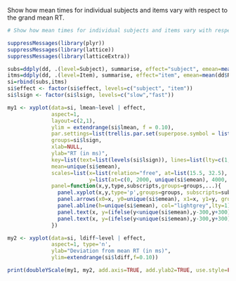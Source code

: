 Show how mean times for individual subjects and items vary with respect to the grand mean RT.

```r
# Show how mean times for individual subjects and items vary with respect to the grand mean RT.

suppressMessages(library(plyr))
suppressMessages(library(lattice))
suppressMessages(library(latticeExtra))

subs=ddply(dd, .(level=Subject), summarise, effect="subject", emean=mean(dd$RT), lmean=mean(RT), ldiff=mean(RT)-mean(dd$RT), lsign=ifelse(mean(RT)-mean(dd$RT)>0,"slow","fast"))
itms=ddply(dd, .(level=Item), summarise, effect="item", emean=mean(dd$RT), lmean=mean(RT), ldiff=mean(RT)-mean(dd$RT), lsign=ifelse(mean(RT)-mean(dd$RT)>0,"slow","fast"))
si=rbind(subs,itms)
si$effect <- factor(si$effect, levels=c("subject", "item"))
si$lsign <- factor(si$lsign, levels=c("slow","fast"))

my1 <- xyplot(data=si, lmean~level | effect, 
              aspect=1,
              layout=c(2,1),
              ylim = extendrange(si$lmean, f = 0.10),
              par.settings=list(trellis.par.set(superpose.symbol = list(col = c("blue","red"), pch=19), superpose.line=list(col = c("blue","red")))),
              groups=si$lsign,
              xlab=NULL,
              ylab="RT (in ms)",
              key=list(text=list(levels(si$lsign)), lines=list(lty=c(1,1), col=trellis.par.get('superpose.line')$col, pch=c(19,19), type='o'), divide=1),
              mean=unique(si$emean),
              scales=list(x=list(relation="free", at=list(15.5, 32.5), labels=list("subject number", "item identifier"), cex=1 ), 
                          y=list(at=c(0, 2000, unique(si$emean), 4000, 6000, 8000,  10000), labels=c(0, 2000,  "Mean", 4000,  6000, 8000, 10000), cex=.9) ),
              panel=function(x,y,type,subscripts,groups=groups,...){
                panel.xyplot(x,y,type='p',groups=groups, subscripts=subscripts,...)
                panel.arrows(x0=x, y0=unique(si$emean), x1=x, y1=y, groups=groups, subscripts=subscripts, code=3, length=0, col=trellis.par.get('superpose.line')$col[groups][subscripts], ...)
                panel.abline(h=unique(si$emean), col="lightgrey",lty=1)
                panel.text(x, y=(ifelse(y<unique(si$emean),y-300,y+300)), as.numeric(si$level)[subscripts][panel.number()==1], cex=.75)
                panel.text(x, y=(ifelse(y<unique(si$emean),y-300,y+300)), as.character(si$level)[subscripts][panel.number()==2], cex=.75)
              })

my2 <- xyplot(data=si, ldiff~level | effect, 
              aspect=1, type='n',
              ylab="Deviation from mean RT (in ms)",
              ylim=extendrange(si$ldiff,f=0.10))

print(doubleYScale(my1, my2, add.axis=TRUE, add.ylab2=TRUE, use.style=FALSE))
```
